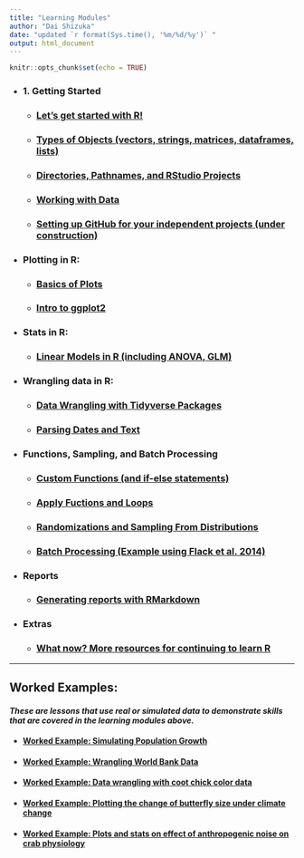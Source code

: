 ```yaml
---
title: "Learning Modules"
author: "Dai Shizuka"
date: "updated `r format(Sys.time(), '%m/%d/%y')` "
output: html_document
---
```


```r
knitr::opts_chunk$set(echo = TRUE)
```

* ### 1. Getting Started

  + ### [Let's get started with R!](01_Intro.html)

  + ### [Types of Objects (vectors, strings, matrices, dataframes, lists)](02_ObjectTypes.html)

  + ### [Directories, Pathnames, and RStudio Projects](03_Rproject.html)
  
  + ### [Working with Data](03_Data.html)
  
  + ### [Setting up GitHub for your independent projects (under construction)](05_GitHub.html)  

* ### Plotting in R:

    + ### [Basics of Plots](06_Plots_basics.html)
    
    + ### [Intro to ggplot2](07_ggplot_intro.html)

* ### Stats in R:

    + ### [Linear Models in R (including ANOVA, GLM)](08_Stats_LinearModels.html)

* ### Wrangling data in R:

    + ### [Data Wrangling with Tidyverse Packages](09_tidyverse.html)
    
    + ### [Parsing Dates and Text](10_text_parsing.html)

* ### Functions, Sampling, and Batch Processing

  + ### [Custom Functions (and if-else statements)](11_Functions.html)

  + ### [Apply Fuctions and Loops](12_Apply.html)
    
  + ### [Randomizations and Sampling From Distributions](13_RandomNumbers.html)

  + ### [Batch Processing (Example using Flack et al. 2014)](14_batch.html) 

* ### Reports

  + ### [Generating reports with RMarkdown](15_Rmarkdown.html)

* ### Extras
  + ### [What now? More resources for continuing to learn R](resources.html)

***

## Worked Examples: 

#### *These are lessons that use real or simulated data to demonstrate skills that are covered in the learning modules above.*


* #### [Worked Example: Simulating Population Growth](x_PopGrowth.html)

* #### [Worked Example: Wrangling World Bank Data](x_WorldBank.html)

* #### [Worked Example: Data wrangling with coot chick color data](x_CootDataWrangling.html)

* #### [Worked Example: Plotting the change of butterfly size under climate change](x_Bowden.html)

* #### [Worked Example: Plots and stats on effect of anthropogenic noise on crab physiology](x_Wale.html)

    